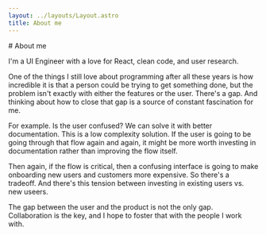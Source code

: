 ```yaml
---
layout: ../layouts/Layout.astro
title: About me
---
```



<Nav />

<div class="py-16 border-b bg-gray-50">
  <About />
</div>

<PostWrapper>
# About me

I'm a UI Engineer with a love for React, clean code, and user research.

One of the things I still love about programming after all these years is how
incredible it is that a person could be trying to get something done, but the
problem isn't exactly with either the features or the user. There's a gap. And
thinking about how to close that gap is a source of constant fascination for
me.


For example. Is the user confused? We can solve it with better documentation.
This is a low complexity solution. If the user is going to be going through
that flow again and again, it might be more worth investing in documentation
rather than improving the flow itself.



Then again, if the flow is critical, then a confusing interface is going to
make onboarding new users and customers more expensive. So there's a tradeoff.
And there's this tension between investing in existing users vs. new useers.



The gap between the user and the product is not the only gap. Collaboration is
the key, and I hope to foster that with the people I work with.

</PostWrapper>
